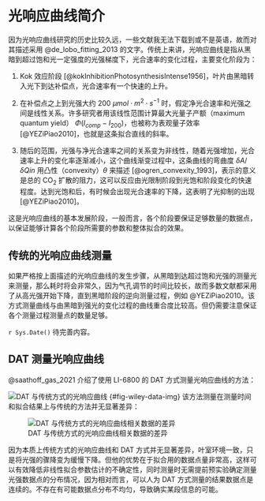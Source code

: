 # 光响应曲线简介 {#sec-light-response}

因为光响应曲线研究的历史比较久远，一些文献我无法下载到或不是英语，故而对其描述采用 @de_lobo_fitting_2013 的文字。传统上来讲，光响应曲线是指从黑暗到超过饱和光一定强度的光强梯度下，光合速率的变化过程，主要变化阶段为：

1.  Kok 效应阶段 [@kokInhibitionPhotosynthesisIntense1956]，叶片由黑暗转入光下到达补偿点，光合速率有一个快速的上升。

2.  在补偿点之上到光强大约 200 $\mu mol \cdot m^2\cdot s^{-1}$ 时，假定净光合速率和光强之间是线性关系。许多研究者用该线性范围计算最大光量子产额（maximum quantum yield） $\Phi(I_{comp} - I_{200})$，也被称为表观量子效率 [@YEZiPiao2010]，也就是这条拟合直线的斜率。

3.  随后的范围，光强与净光合速率之间的关系变为非线性，随着光强增加，光合速率上升的变化率逐渐减小，这个曲线渐变过程中，这条曲线的弯曲度 $\delta A/ \delta Qin$ 用凸性（convexity）$\theta$ 来描述 [@ogren_convexity_1993]，表示的意义是总的 CO~2~ 扩散的阻力，这可以反应由光限制阶段到光饱和阶段变化的快速程度。达到光饱和后，有时候会出现光合速率的下降，这表明了光抑制的出现 [@YEZiPiao2010]。

这是光响应曲线的基本发展阶段，一般而言，各个阶段要保证足够数量的数据点，以保证能够计算各个阶段所需要的参数和整体拟合的效果。

## 传统的光响应曲线测量 {#sec-traditional-aq}

如果严格按上面描述的光响应曲线的发生步骤，从黑暗到达超过饱和光强的测量光来测量，那么耗时将会非常久，因为气孔调节的时间比较长，故而多数文献都采用了从高光强开始下降，直到黑暗阶段的逆向测量过程，例如 @YEZiPiao2010。该方式测量曲线与由黑暗到强光的变化过程的曲线重合度比较高。但仍需要注意保证各个测量过程测量点的数量足够。

`r Sys.Date()` 待完善内容。

## DAT 测量光响应曲线 {#sec-dat-aq}

@saathoff_gas_2021 介绍了使用 LI-6800 的 DAT 方式测量光响应曲线的方法：

![DAT 与传统方式的光响应曲线](https://onlinelibrary.wiley.com/cms/asset/818a6e66-2d18-46e5-b385-582afb01aa45/pce14178-fig-0005-m.jpg) {#fig-wiley-data-img} 该方法测量在测量时间和拟合结果上与传统的方法并无显著差异：

![DAT 与传统方式的光响应曲线相关数据的差异](https://onlinelibrary.wiley.com/cms/asset/0cf02600-5897-434d-b6a8-32f23a66f6fb/pce14178-fig-0006-m.jpg){#fig-dat-aq-other}

因为本质上传统方式的光响应曲线和 DAT 方式并无显著差异，叶室环境一致，只是将光强的骤降变为缓慢下降。但他的优势在于拟合用的数据点量非常高，这样可以有效降低非线性拟合参数估计的不确定性，同时测量时无需提前预实验确定测量光强数据点的分布情况，因为相对而言，可以人为 DAT 方式测量的结果数据点是连续的。不存在有可能数据点分布不均匀，导致确实某段信息的可能。
